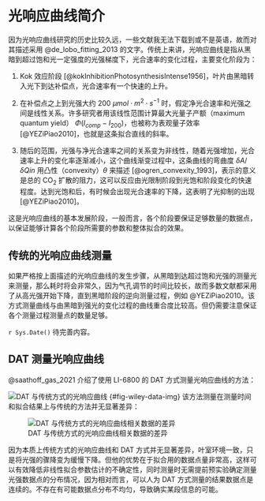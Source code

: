 # 光响应曲线简介 {#sec-light-response}

因为光响应曲线研究的历史比较久远，一些文献我无法下载到或不是英语，故而对其描述采用 @de_lobo_fitting_2013 的文字。传统上来讲，光响应曲线是指从黑暗到超过饱和光一定强度的光强梯度下，光合速率的变化过程，主要变化阶段为：

1.  Kok 效应阶段 [@kokInhibitionPhotosynthesisIntense1956]，叶片由黑暗转入光下到达补偿点，光合速率有一个快速的上升。

2.  在补偿点之上到光强大约 200 $\mu mol \cdot m^2\cdot s^{-1}$ 时，假定净光合速率和光强之间是线性关系。许多研究者用该线性范围计算最大光量子产额（maximum quantum yield） $\Phi(I_{comp} - I_{200})$，也被称为表观量子效率 [@YEZiPiao2010]，也就是这条拟合直线的斜率。

3.  随后的范围，光强与净光合速率之间的关系变为非线性，随着光强增加，光合速率上升的变化率逐渐减小，这个曲线渐变过程中，这条曲线的弯曲度 $\delta A/ \delta Qin$ 用凸性（convexity）$\theta$ 来描述 [@ogren_convexity_1993]，表示的意义是总的 CO~2~ 扩散的阻力，这可以反应由光限制阶段到光饱和阶段变化的快速程度。达到光饱和后，有时候会出现光合速率的下降，这表明了光抑制的出现 [@YEZiPiao2010]。

这是光响应曲线的基本发展阶段，一般而言，各个阶段要保证足够数量的数据点，以保证能够计算各个阶段所需要的参数和整体拟合的效果。

## 传统的光响应曲线测量 {#sec-traditional-aq}

如果严格按上面描述的光响应曲线的发生步骤，从黑暗到达超过饱和光强的测量光来测量，那么耗时将会非常久，因为气孔调节的时间比较长，故而多数文献都采用了从高光强开始下降，直到黑暗阶段的逆向测量过程，例如 @YEZiPiao2010。该方式测量曲线与由黑暗到强光的变化过程的曲线重合度比较高。但仍需要注意保证各个测量过程测量点的数量足够。

`r Sys.Date()` 待完善内容。

## DAT 测量光响应曲线 {#sec-dat-aq}

@saathoff_gas_2021 介绍了使用 LI-6800 的 DAT 方式测量光响应曲线的方法：

![DAT 与传统方式的光响应曲线](https://onlinelibrary.wiley.com/cms/asset/818a6e66-2d18-46e5-b385-582afb01aa45/pce14178-fig-0005-m.jpg) {#fig-wiley-data-img} 该方法测量在测量时间和拟合结果上与传统的方法并无显著差异：

![DAT 与传统方式的光响应曲线相关数据的差异](https://onlinelibrary.wiley.com/cms/asset/0cf02600-5897-434d-b6a8-32f23a66f6fb/pce14178-fig-0006-m.jpg){#fig-dat-aq-other}

因为本质上传统方式的光响应曲线和 DAT 方式并无显著差异，叶室环境一致，只是将光强的骤降变为缓慢下降。但他的优势在于拟合用的数据点量非常高，这样可以有效降低非线性拟合参数估计的不确定性，同时测量时无需提前预实验确定测量光强数据点的分布情况，因为相对而言，可以人为 DAT 方式测量的结果数据点是连续的。不存在有可能数据点分布不均匀，导致确实某段信息的可能。
